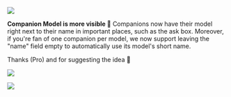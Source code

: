 
![](https://res.cloudinary.com/dltbv060k/image/upload/v1742050475/24-01_fzmvpx.png)

**Companion Model is more visible 🔦**
Companions now have their model right next to their name in important places,
such as the ask box.
Moreover, if you're fan of one companion per model,
we now support leaving the "name" field empty to automatically use its model's short name.

Thanks <ReleaseUser name="my" /> (Pro) and <ReleaseUser name="minh"/>
for suggesting the idea 🙇

![](https://res.cloudinary.com/dltbv060k/image/upload/v1742050475/24-02_khwmor.png)

![](https://res.cloudinary.com/dltbv060k/image/upload/v1742050475/24-03_ori48q.png)
